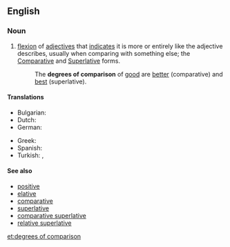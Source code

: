 ==English==
{{wikipedia}}
{{rfc}}
===Noun===
{{en-plural noun|head=[[degree]]s of [[comparison]]|sg=degree of comparison}}

# {{linguistics|grammar}} [[flexion]] of [[adjective]]s that [[indicate]]s it is more or entirely like the adjective describes, usually when comparing with something else; the [[comparative#Noun|Comparative]] and [[superlative#Noun|Superlative]] forms.
#:The '''degrees of comparison''' of [[good]] are [[better]] (comparative) and [[best]] (superlative).

====Translations====
{{trans-top|flexion of adjectives that indicates it is more or entirely like the adjective describes}}
* Bulgarian: {{t-|bg|степени за сравнение|p}}
* Dutch: {{t-|nl|trappen van vergelijking|m|p}}
* German: {{t-|de|Steigerungsstufe|f|p}}
{{trans-mid}}
* Greek: {{t-|el|βαθμοί του επιθέτου|m|p}}
* Spanish: {{t-|es|grados de comparación|m|p}}
* Turkish: {{t+|tr|karşılaştırma derecesi}}, {{t-|tr|karşılaştırma dereceleri|p}}
{{trans-bottom}}

====See also====
* [[positive]]
* [[elative]]
* [[comparative]]
* [[superlative]]
* [[comparative superlative]]
* [[relative superlative]]

[[et:degrees of comparison]]